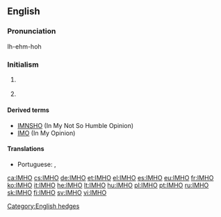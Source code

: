 ==English==

===Pronunciation===
Ih-ehm-hoh

===Initialism===
{{en-initialism}}

# {{context|Internet|lang=en}} {{initialism of|In my [[honest]] opinion}}
# {{context|Internet|lang=en}} {{initialism of|In my [[humble]] opinion}}

====Derived terms====
* [[IMNSHO]] (In My Not So Humble Opinion)
* [[IMO]] (In My Opinion)

====Translations====
{{trans-top|in my humble opinion}}
* Portuguese: {{t+|pt|EMHO|}}, {{t+|pt|NMHO}}
{{trans-mid}}
{{trans-bottom}}

[[Category:English hedges]]
[[ca:IMHO]]
[[cs:IMHO]]
[[de:IMHO]]
[[et:IMHO]]
[[el:IMHO]]
[[es:IMHO]]
[[eu:IMHO]]
[[fr:IMHO]]
[[ko:IMHO]]
[[it:IMHO]]
[[he:IMHO]]
[[lt:IMHO]]
[[hu:IMHO]]
[[pl:IMHO]]
[[pt:IMHO]]
[[ru:IMHO]]
[[sk:IMHO]]
[[fi:IMHO]]
[[sv:IMHO]]
[[vi:IMHO]]